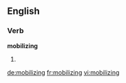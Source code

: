 ==English==

===Verb===
'''mobilizing'''

# {{present participle of|mobilize}}

[[de:mobilizing]]
[[fr:mobilizing]]
[[vi:mobilizing]]
